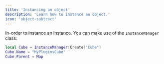```yaml
---
title: 'Instancing an object'
description: 'Learn how to instance an object.'
icon: 'object-subtract'
---
```

In-order to instance an instance. You can make use of the `InstanceManager` class:
```lua
local Cube = InstanceManager:Create("Cube")
Cube.Name = "MyPluginsCube"
Cube.Parent = Map
```